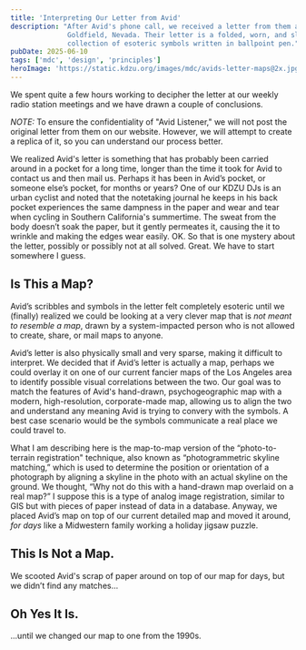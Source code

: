 ```yaml
---
title: 'Interpreting Our Letter from Avid'
description: "After Avid's phone call, we received a letter from them at our KDZU Sonic Exoskeleton location in 
              Goldfield, Nevada. Their letter is a folded, worn, and slightly water-damaged paper note with a 
              collection of esoteric symbols written in ballpoint pen."
pubDate: 2025-06-10
tags: ['mdc', 'design', 'principles']
heroImage: 'https://static.kdzu.org/images/mdc/avids-letter-maps@2x.jpg'
---
```


We spent quite a few hours working to decipher the letter at our weekly radio station meetings and we have drawn 
a couple of conclusions.

<em>NOTE:</em> To ensure the confidentiality of "Avid Listener," we will not post the original letter from them on our website. However, we 
will attempt to create a replica of it, so you can understand our process better.

We realized Avid's letter is something that has probably been carried around in a pocket for a long time, longer than the time it 
took for Avid to contact us and then mail us. Perhaps it has been in Avid’s pocket, or someone else’s pocket, 
for months or years? One of our KDZU DJs is an urban cyclist and noted that the notetaking journal he keeps in his back 
pocket experiences the same dampness in the paper and wear and tear when cycling in Southern 
California's summertime. The sweat from the body doesn’t soak the paper, but it gently permeates it, causing the it to 
wrinkle and making the edges wear easily. OK. So that is one mystery about the letter, possibly or possibly not at all 
solved. Great. We have to start somewhere I guess.

## Is This a Map?
Avid’s scribbles and symbols in the letter felt completely esoteric until we (finally) realized we could be looking at 
a very clever map that is <em>not meant to resemble a map</em>, drawn by a system-impacted person who is not allowed to 
create, share, or mail maps to anyone.

Avid’s letter is also physically small and very sparse, making it difficult to interpret. We decided that if Avid’s letter 
is actually a map, perhaps we could overlay it on one of our current fancier maps of the Los Angeles area to identify 
possible visual correlations between the two. Our goal was to match the features of Avid's hand-drawn, psychogeographic 
map with a modern, high-resolution, corporate-made map, allowing us to align the two and understand any meaning Avid is 
trying to convery with the symbols. A best case scenario would be the symbols communicate a real place we could travel to.

What I am describing here is the map-to-map version of the “photo-to-terrain registration" technique, also known as 
“photogrammetric skyline matching,” which is used to determine the position or orientation of a photograph by aligning 
a skyline in the photo with an actual skyline on the ground. We thought, “Why not do this with a hand-drawn map 
overlaid on a real map?” I suppose this is a type of analog image registration, similar to GIS but with pieces of 
paper instead of data in a database. Anyway, we placed Avid’s map on top of our current detailed map and moved it 
around, <em>for days</em> like a Midwestern family working a holiday jigsaw puzzle.

## This Is Not a Map.
We scooted Avid's scrap of paper around on top of our map for days, but we didn’t find any matches... 

## Oh Yes It Is.
...until we changed our map to one from the 1990s.






